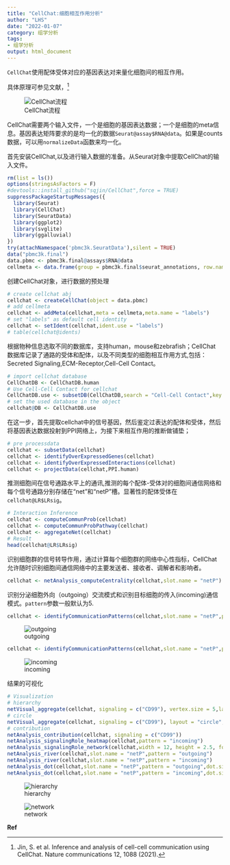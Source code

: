 ```yaml
---
title: "CellChat:细胞相互作用分析"
author: "LHS"
date: "2022-01-07"
category: 组学分析
tags: 
- 组学分析
output: html_document
---
```


`CellChat`使用配体受体对应的基因表达对来量化细胞间的相互作用。

具体原理可参见文献，[^1]

![CellChat流程](https://github.com/Farewellznm/myblog/blob/main/content/posts/pic/4.png?raw=true)

CellChat需要两个输入文件，一个是细胞的基因表达数据；一个是细胞的meta信息。基因表达矩阵要求的是均一化的数据`Seurat@assay$RNA@data`。如果是counts数据，可以用`normalizeData`函数来均一化。

首先安装CellChat,以及进行输入数据的准备。从Seurat对象中提取CellChat的输入文件。
```R
rm(list = ls())
options(stringsAsFactors = F)
#devtools::install_github("sqjin/CellChat",force = TRUE)
suppressPackageStartupMessages({
  library(Seurat)
  library(CellChat)
  library(SeuratData)
  library(ggplot2)
  library(svglite)
  library(ggalluvial)
})
try(attachNamespace('pbmc3k.SeuratData'),silent = TRUE)
data("pbmc3k.final")
data.pbmc <- pbmc3k.final@assays$RNA@data
cellmeta <- data.frame(group = pbmc3k.final$seurat_annotations, row.names = names(pbmc3k.final$seurat_annotations)) 
```

创建CellChat对象，进行数据的预处理
```R
# create cellchat abj
cellchat <- createCellChat(object = data.pbmc)
# add cellmeta
cellchat <- addMeta(cellchat,meta = cellmeta,meta.name = "labels")
# set "labels" as default cell identity
cellchat <- setIdent(cellchat,ident.use = "labels")
# table(cellchat@idents)
```
根据物种信息选取不同的数据库，支持human，mouse和zebrafish；CellChat 数据库记录了通路的受体和配体，以及不同类型的细胞相互作用方式,包括：Secreted Signaling,ECM-Receptor,Cell-Cell Contact。
```R
# import cellchat database
CellChatDB <- CellChatDB.human
# Use Cell-Cell Contact for cellchat
CellChatDB.use <- subsetDB(CellChatDB,search = "Cell-Cell Contact",key = "annotation")
# set the used database in the object
cellchat@DB <- CellChatDB.use
```
在这一步，首先提取cellchat中的信号基因，然后鉴定过表达的配体和受体，然后将基因表达数据投射到PPI网络上，为接下来相互作用的推断做铺垫；
```R
# pre processdata
cellchat <- subsetData(cellchat)
cellchat <- identifyOverExpressedGenes(cellchat)
cellchat <- identifyOverExpressedInteractions(cellchat)
cellchat <- projectData(cellchat,PPI.human)
```
推测细胞间在信号通路水平上的通讯,推测的每个配体-受体对的细胞间通信网络和每个信号通路分别存储在“net”和“netP”槽。显著性的配体受体在`cellchat@LR$LRsig`。
```R
# Interaction Inference
cellchat <- computeCommunProb(cellchat) 
cellchat <- computeCommunProbPathway(cellchat)
cellchat <- aggregateNet(cellchat)
# Result
head(cellchat@LR$LRsig)
```

识别细胞群的信号转导作用，通过计算每个细胞群的网络中心性指标，CellChat允许随时识别细胞间通信网络中的主要发送者、接收者、调解者和影响者。
```R
cellchat <- netAnalysis_computeCentrality(cellchat,slot.name = "netP")
```
识别分泌细胞外向（outgoing）交流模式和识别目标细胞的传入(incoming)通信模式。`pattern`参数一般默认为5.
```R
cellchat <- identifyCommunicationPatterns(cellchat,slot.name = "netP",pattern = "outgoing",k = 5)
```
![outgoing](https://github.com/Farewellznm/myblog/blob/main/content/posts/pic/CellChat/outgoing.png?raw=true)
```R
cellchat <- identifyCommunicationPatterns(cellchat,slot.name = "netP",pattern = "incoming",k = 5)
```
![incoming](https://github.com/Farewellznm/myblog/blob/main/content/posts/pic/CellChat/incoming.png?raw=true)

结果的可视化
```R
# Visualization
# hierarchy
netVisual_aggregate(cellchat, signaling = c("CD99"), vertex.size = 5,layout = "hierarchy",vertex.receiver = seq(1,4),pt.title=20,vertex.label.cex = 0.4) 
# circle
netVisual_aggregate(cellchat, signaling = c("CD99"), layout = "circle", vertex.size = 5)
# contribution
netAnalysis_contribution(cellchat, signaling = c("CD99"))
netAnalysis_signalingRole_heatmap(cellchat,pattern = "incoming")
netAnalysis_signalingRole_network(cellchat,width = 12, height = 2.5, font.size = 10)
netAnalysis_river(cellchat,slot.name = "netP",pattern = "outgoing")
netAnalysis_river(cellchat,slot.name = "netP",pattern = "incoming")
netAnalysis_dot(cellchat,slot.name = "netP",pattern = "outgoing",dot.size = 5)
netAnalysis_dot(cellchat,slot.name = "netP",pattern = "incoming",dot.size = 5)

```


![hierarchy](https://github.com/Farewellznm/myblog/blob/main/content/posts/pic/CellChat/hierarchy.png?raw=true)

![network](https://github.com/Farewellznm/myblog/blob/main/content/posts/pic/CellChat/network.png?raw=true)









**Ref**

[^1]: Jin, S. et al. Inference and analysis of cell-cell communication using CellChat. Nature communications 12, 1088 (2021).